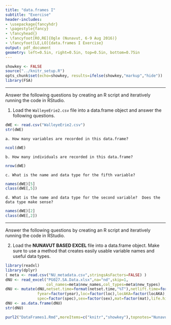 ```yaml
---
title: "data.frames I"
subtitle: "Exercise"
header-includes:
- \usepackage{fancyhdr}
- \pagestyle{fancy}
- \fancyhead{}
- \fancyfoot[RO,RE]{Ogle (Nunavut, 6-9 Aug 2016)}
- \fancyfoot[LE,LO]{data.frames I Exercise}
output: pdf_document
geometry: left=0.5in, right=0.5in, top=0.5in, bottom=0.75in
---
```


```r
showkey <- FALSE
source("../knitr_setup.R")
opts_chunk$set(echo=showkey, results=ifelse(showkey,"markup","hide"))
library(FSA)
```

----

Answer the following questions by creating an R script and iteratively running the code in RStudio.

1. Load the `WalleyeErie2.csv` file into a data.frame object and answer the following questions.
```r
dWE <- read.csv("WalleyeErie2.csv")
str(dWE)
```
    a. How many variables are recorded in this data.frame?
```r
ncol(dWE)
```
    b. How many individuals are recorded in this data.frame?
```r
nrow(dWE)
```
    c. What is the name and data type for the fifth variable?
```r
names(dWE)[5]
class(dWE[,5])
```
    d. What is the name and data type for the second variable?  Does the data type make sense?
```r
names(dWE)[2]
class(dWE[,2])
```

----

Answer the following questions by creating an R script and iteratively running the code in RStudio.

2. Load the **NUNAVUT BASED EXCEL** file into a data.frame object.  Make sure to use a method that creates easily usable variable names and useful data types.
```r
library(readxl)
library(dplyr)
( meta <- read.csv("NU_metadata.csv",stringsAsFactors=FALSE) )
dNU <- read_excel("PG027.SA.Data.xlsx",na="nd",skip=1,
                  col_names=meta$new_names,col_types=meta$new_types)
dNU <- mutate(dNU,netset.time=format(netset.time,"%T"),netlift.time=format(netlift.time,"%T"),
              fyear=factor(year),loc=factor(loc),locAKA=factor(locAKA),water.type=factor(water.type),
              spec=factor(spec),sex=factor(sex),mat=factor(mat),life.hist=factor(life.hist))
dNU <- as.data.frame(dNU)
str(dNU)
```

```r
purl2("DataFrames1.Rmd",moreItems=c("knitr","showkey"),topnotes="Nunavut 6-9-Aug-16")
```
